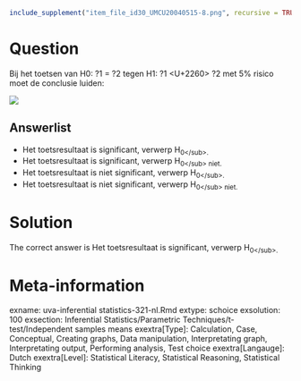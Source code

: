 ```r
include_supplement("item_file_id30_UMCU20040515-8.png", recursive = TRUE)
```
Question
========

Bij het toetsen van H0: ?1 = ?2 tegen H1: ?1 <U+2260> ?2 met 5% risico moet de conclusie luiden: 


![](item_file_id30_UMCU20040515-8.png) 

Answerlist
----------
* Het toetsresultaat is significant, verwerp H<sub>0<\/sub>.
* Het toetsresultaat is significant, verwerp H<sub>0<\/sub> niet.
* Het toetsresultaat is niet significant, verwerp H<sub>0<\/sub>.
* Het toetsresultaat is niet significant, verwerp H<sub>0<\/sub> niet.

Solution
========

The correct answer is  Het toetsresultaat is significant, verwerp H<sub>0<\/sub>. 

Meta-information
================
exname: uva-inferential statistics-321-nl.Rmd 
extype: schoice 
exsolution: 100 
exsection: Inferential Statistics/Parametric Techniques/t-test/Independent samples means
exextra[Type]: Calculation, Case, Conceptual, Creating graphs, Data manipulation, Interpretating graph, Interpretating output, Performing analysis, Test choice 
exextra[Langauge]: Dutch 
exextra[Level]: Statistical Literacy, Statistical Reasoning, Statistical Thinking 
